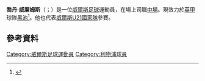 {{noteTA|G1=足球|G2=FAcup|G3=英超|G4=liverpoolfc
|1=zh-hans:乔丹;zh-hk:米高;zh-tw:喬丹;
|2=zh-hans:威廉姆斯;zh-hk:威廉斯;zh-tw:威廉姆斯;
}}

{{Infobox football biography
|           name = 喬丹·威廉姆斯<br />Jordan Williams
|          image = Jordan Williams.jpg
|        caption = 
|       fullname = Michael Jordan Williams<ref name="Premier League Clubs submit Squad Lists">{{cite news
| title = Premier League Clubs submit Squad Lists
| url = http://www.premierleague.com/content/dam/premierleague/site-content/News/publications/squad-lists/Premier-League-squad-lists-September-2014.pdf
| publisher = Premier League
| format = PDF
| date = 3 September 2014
| page = 22
| archiveurl = https://web.archive.org/web/20141022192726/http://www.premierleague.com/content/dam/premierleague/site-content/News/publications/squad-lists/Premier-League-squad-lists-September-2014.pdf
| archivedate = 2014-10-22
| accessdate = 2015-07-30
| dead-url = yes
}}</ref>
|     birth_date = {{birth date and age|1995|11|6|df=y}}
|    birth_place = 威爾斯[[班戈_(圭內斯)|班戈]]
|         height = {{height|m=1.88}}
|       position = [[正中場|正中場]]<br />[[中堅|中堅]]
|    currentclub = [[黑池足球會|黑池]] 
|     clubnumber = 5
|    youthyears1 =           |youthclubs1 = [[雷克斯汉姆足球俱乐部|雷克斯汉姆]]
|    youthyears2 = 2009–2014 |youthclubs2 = [[利物浦足球俱樂部|利物浦]]
|         years1 = 2014–2018     |clubs1 = [[利物浦足球俱樂部|利物浦]]                 |caps1 = 0 |goals1 = 0<!-- LEAGUE ONLY -->
|         years2 = 2015     |clubs2=→ [[諾士郡足球會|諾士郡]] |caps2 = 8|goals2 = 0
|         years3 = 2015–2016 |clubs3 = → [[斯温登足球俱乐部|斯温登]]      |caps3 = 9 |goals3 = 0
|         years4 = 2017  |clubs4 = → [[罗奇代尔足球俱乐部|罗奇代尔]]                |caps4 = 12 |goals4 = 0
|         years5 = 2018–2020 |clubs5 = [[罗奇代尔足球俱乐部|罗奇代尔]]                         |caps5 = 56 |goals5 = 0
|         years6 = 2020– |clubs6 = [[黑池足球會|黑池]]                         |caps6 = 0 |goals6 = 0
| nationalyears1 =  | nationalteam1 = [[威爾斯17歲以下足球代表隊|威爾斯U17]] | nationalcaps1 =  | nationalgoals1 = 
| nationalyears2 = 2014 | nationalteam2 = [[威爾斯21歲以下足球代表隊|威爾斯U21]] | nationalcaps2 = 1 | nationalgoals2 = 0
|       pcupdate = 24 August 2020
|       ntupdate = 
}}
'''喬丹·威廉姆斯'''（{{lang-en|Jordan Williams}}；{{bd|1995年|11月6日}}）是一位[[威爾斯|威爾斯]][[足球|足球]]運動員，在場上司職[[中場|中場]]。現效力於[[英格蘭足球甲級聯賽|英甲]]球隊[[黑池足球會|黑池]]<ref>{{cite web|title=Liverpool FC starlet Jordan Williams signs new contract|url=http://www.liverpoolecho.co.uk/sport/football/football-news/liverpool-fc-starlet-signs-new-8499827|publisher=[[Liverpool_Echo|Liverpool Echo]]|accessdate=22 January 2015|archive-date=2019-12-06|archive-url=https://web.archive.org/web/20191206001442/https://www.liverpoolecho.co.uk/sport/football/football-news/liverpool-fc-starlet-signs-new-8499827|dead-url=no}}</ref>。他也代表[[威爾斯21歲以下足球代表隊|威爾斯U21國家隊]]參賽。

==參考資料==
{{Reflist}}

{{黑池球員名單}}

{{DEFAULTSORT:Williams, Jordan}}
[[Category:威爾斯足球運動員|Category:威爾斯足球運動員]]
[[Category:利物浦球員|Category:利物浦球員]]